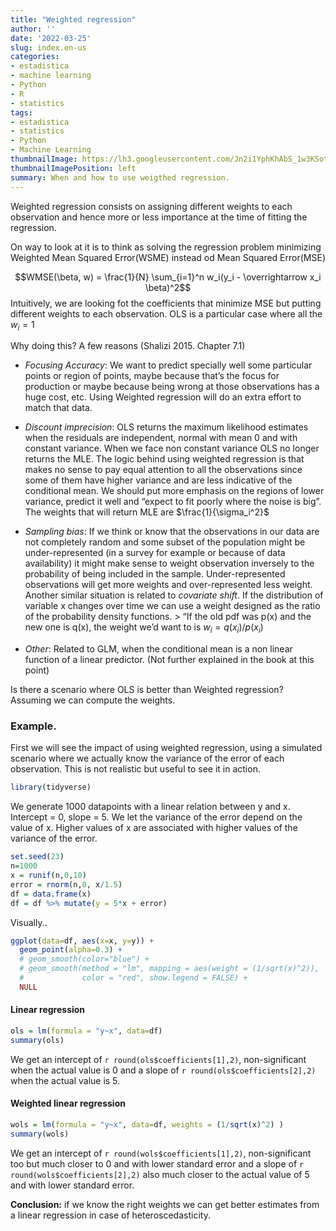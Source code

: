 ```yaml
---
title: "Weighted regression"
author: ''
date: '2022-03-25'
slug: index.en-us
categories:
- estadistica
- machine learning
- Python
- R
- statistics
tags:
- estadistica
- statistics
- Python
- Machine Learning
thumbnailImage: https://lh3.googleusercontent.com/Jn2i1YphKhAbS_1w3KSotp7L0BZA3GguSSAEUCCyH9V4g2PtunCuoE0GlY-PkdrsLERb08KiSsNvIMPqpQ=w260-h173-rw
thumbnailImagePosition: left
summary: When and how to use weigthed regression.
---
```


Weighted regression consists on assigning different weights to each observation and hence more or less importance at the time of fitting the regression.  

On way to look at it is to think as solving the regression problem minimizing Weighted Mean Squared Error(WSME) instead od Mean Squared Error(MSE)

$$WMSE(\beta, w) = \frac{1}{N} \sum_{i=1}^n w_i(y_i - \overrightarrow x_i \beta)^2$$
Intuitively, we are looking fot the coefficients that minimize MSE but putting different weights to each observation. OLS is a particular case where all the $w_i = 1$

Why doing this? A few reasons (Shalizi 2015. Chapter 7.1)  

* _Focusing Accuracy_: We want to predict specially well some particular points or region of points, maybe because that's the focus for production or maybe because being wrong at those observations has a huge cost, etc. Using Weighted regression will do an extra effort to match that data.

* _Discount imprecision_: OLS returns the maximum likelihood estimates when the residuals are independent, normal with mean 0 and with constant variance. When we face non constant variance OLS no longer returns the MLE. 
The logic behind using weighted regression is that makes no sense to pay equal attention to all the observations since some of them have higher variance and are less indicative of the conditional mean. We should put more emphasis on the regions of lower variance, predict it well and "expect to fit poorly where the noise is big".  
The weights that will return MLE are $\frac{1}{\sigma_i^2}$

* _Sampling bias_: If we think or know that the observations in our data are not completely random and some subset of the population might be under-represented (in a survey for example or because of data availability) it might make sense to weight observation inversely to the probability of being included in the sample. Under-represented observations will get more weights and over-represented less weight.  
Another similar situation is related to _covariate shift_. If the distribution of variable x changes over time we can use a weight designed as the ratio of the probability density functions. 
> "If the old pdf was p(x) and the new one is q(x), the weight we'd want to is $w_i=q(x_i)/p(x_i)$

* _Other_: Related to GLM, when the conditional mean is a non linear function of a linear predictor. (Not further explained in the book at this point)

Is there a scenario where OLS is better than Weighted regression? Assuming we can compute the weights.

### Example. 

First we will see the impact of using weighted regression, using a simulated scenario where we actually know the variance of the error of each observation. This is not realistic but useful to see it in action.
```r
library(tidyverse)
```

We generate 1000 datapoints with a linear relation between y and x. Intercept = 0, slope = 5. We let the variance of the error depend on the value of x. Higher values of x are associated with higher values of the variance of the error.

```r
set.seed(23)
n=1000
x = runif(n,0,10)
error = rnorm(n,0, x/1.5)
df = data.frame(x)
df = df %>% mutate(y = 5*x + error)


```
Visually..

```r
ggplot(data=df, aes(x=x, y=y)) +
  geom_point(alpha=0.3) + 
  # geom_smooth(color="blue") +
  # geom_smooth(method = "lm", mapping = aes(weight = (1/sqrt(x)^2)),
  #             color = "red", show.legend = FALSE) +
  NULL
```

#### Linear regression



```r

ols = lm(formula = "y~x", data=df)
summary(ols)
```
We get an intercept of `r round(ols$coefficients[1],2) `, non-significant when the actual value is 0 and a slope of `r round(ols$coefficients[2],2) ` when the actual value is 5.


#### Weighted linear regression
```r
wols = lm(formula = "y~x", data=df, weights = (1/sqrt(x)^2) )
summary(wols)
```

We get an intercept of `r round(wols$coefficients[1],2) `, non-significant too but much closer to 0 and with lower standard error and a slope of `r round(wols$coefficients[2],2) ` also much closer to the actual value of 5 and with lower standard error.

**Conclusion:** if we know the right weights we can get better estimates from a linear regression in case of heteroscedasticity.  




